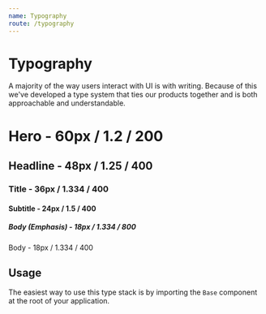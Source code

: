 ```yaml
---
name: Typography
route: /typography
---
```



# Typography

A majority of the way users interact with UI is with writing. Because of this we've developed a type system that ties our products together and is both approachable and understandable.

<Playground column>
  <h1>Hero - 60px / 1.2 / 200</h1>
  <h2>Headline - 48px / 1.25 / 400</h2>
  <h3>Title - 36px / 1.334 / 400</h3>
  <h4>Subtitle - 24px / 1.5 / 400</h4>
  <h5>Body (Emphasis) - 18px / 1.334 / 800</h5>
  <p>Body - 18px / 1.334 / 400</p>
</Playground>

## Usage

The easiest way to use this type stack is by importing the `Base` component at the root of your application.
